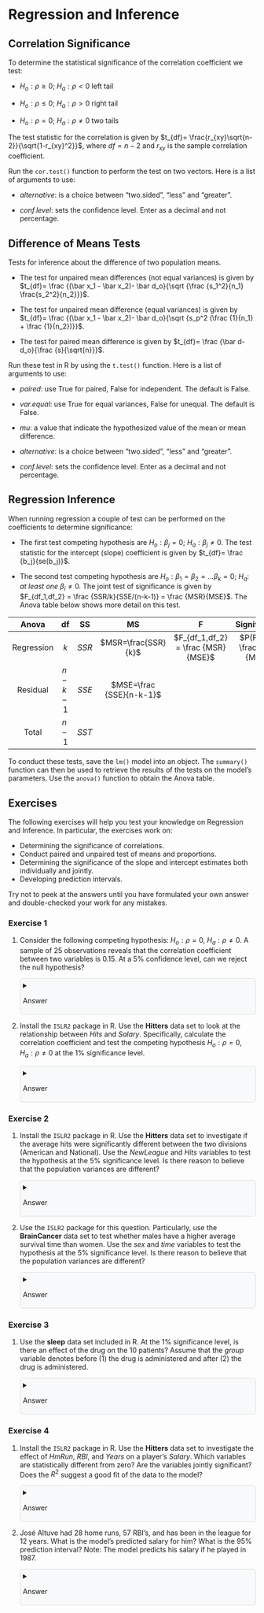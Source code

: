 ```{=html}
<style>
details {
  background-color: #F8F9FA;
  padding: 5px;
  border: 1px solid #ddd; /* Light border */
  border-radius: 5px; /* Rounded corners */
  margin: 10px 0; /* Spacing */
}

details summary {
  cursor: pointer; /* Pointer cursor for interactivity */
}
</style>
```

# Regression and Inference

## Correlation Significance 

To determine the statistical significance of the correlation coefficient we test:

-   $H_o: \rho \geq 0$; $H_a: \rho <0$ left tail

-   $H_o: \rho \leq 0$; $H_a: \rho >0$ right tail

-   $H_o: \rho = 0$; $H_a: \rho \neq 0$ two tails

The test statistic for the correlation is given by $t_{df}= \frac{r_{xy}\sqrt{n-2}}{\sqrt{1-r_{xy}^2}}$, where $df=n-2$ and $r_{xy}$ is the sample correlation coefficient.

Run the `cor.test()` function to perform the test on two vectors. Here is a list of arguments to use:

-   *alternative*: is a choice between "two.sided", "less" and "greater".

-   *conf.level*: sets the confidence level. Enter as a decimal and not percentage.

## Difference of Means Tests

Tests for inference about the difference of two population means.

-   The test for unpaired mean differences (not equal variances) is given by $t_{df}= \frac {(\bar x_1 - \bar x_2)- \bar d_o}{\sqrt {\frac {s_1^2}{n_1} \frac{s_2^2}{n_2}}}$.

-   The test for unpaired mean difference (equal variances) is given by $t_{df}= \frac {(\bar x_1 - \bar x_2)- \bar d_o}{\sqrt {s_p^2 (\frac {1}{n_1} + \frac {1}{n_2})}}$.

-   The test for paired mean difference is given by $t_{df}= \frac {\bar d- d_o}{\frac {s}{\sqrt{n}}}$.

Run these test in R by using the `t.test()` function. Here is a list of arguments to use:

-   *paired*: use True for paired, False for independent. The default is False.

-   *var.equal*: use True for equal variances, False for unequal. The default is False.

-   *mu*: a value that indicate the hypothesized value of the mean or mean difference.

-   *alternative*: is a choice between "two.sided", "less" and "greater".

-   *conf.level*: sets the confidence level. Enter as a decimal and not percentage.

## Regression Inference

When running regression a couple of test can be performed on the coefficients to determine significance:

-   The first test competing hypothesis are $H_o: \beta_j = 0$; $H_a: \beta_j \ne 0$. The test statistic for the intercept (slope) coefficient is given by $t_{df}= \frac {b_j}{se(b_j)}$.

-   The second test competing hypothesis are $H_o: \beta_1=\beta_2=...\beta_k=0$; $H_a:$ *at least one* $\beta_i \neq 0$. The joint test of significance is given by $F_{df_1,df_2} = \frac {SSR/k}{SSE/(n-k-1)} = \frac {MSR}{MSE}$. The Anova table below shows more detail on this test.

| Anova | df | SS | MS | F | Significance |
|:----------:|:----------:|:----------:|:----------:|:-------------:|:----------:|
| Regression | $k$ | $SSR$ | $MSR=\frac{SSR}{k}$ | $F_{df_1,df_2} = \frac {MSR}{MSE}$ | $P(F) \geq \frac{MSR}{MSE}$ |
| Residual | $n-k-1$ | $SSE$ | $MSE=\frac {SSE}{n-k-1}$ |  |  |
| Total | $n-1$ | $SST$ |  |  |  |

To conduct these tests, save the `lm()` model into an object. The `summary()` function can then be used to retrieve the results of the tests on the model's parameters. Use the `anova()` function to obtain the Anova table.

## Exercises

The following exercises will help you test your knowledge on Regression and Inference. In particular, the exercises work on:

-   Determining the significance of correlations.
-   Conduct paired and unpaired test of means and proportions.
-   Determining the significance of the slope and intercept estimates both individually and jointly.
-   Developing prediction intervals.

Try not to peek at the answers until you have formulated your own answer and double-checked your work for any mistakes.

### Exercise 1 {.unnumbered}

1.  Consider the following competing hypothesis: $H_{o}: \rho=0$, $H_{a}: \rho \neq 0$. A sample of $25$ observations reveals that the correlation coefficient between two variables is $0.15$. At a $5$% confidence level, can we reject the null hypothesis?

    <details>
    <summary>Answer</summary>
    *At the 5% significance level, we cannot reject the null since the p-value is 0.47 > 0.05.*

    *Recall that the t-stat is calculated by \(\frac{r_{xy}\sqrt{n-2}}{\sqrt{1-r_{xy}^2}}\). We can use R as a calculator to calculate this value:*

    ```r
    rxy <- 0.15
    n <- 25
    (tstat <- (rxy * sqrt(n - 2)) / (sqrt(1 - rxy^2)))
    ```

    *Now, we can estimate the p-value using the `pt()` function:*

    ```r
    2 * pt(tstat, n - 2, lower.tail = FALSE)
    ```
    </details>

2.  Install the `ISLR2` package in R. Use the **Hitters** data set to look at the relationship between *Hits* and *Salary*. Specifically, calculate the correlation coefficient and test the competing hypothesis $H_{o}: \rho=0$, $H_{a}: \rho \neq 0$ at the $1$% significance level.

    <details>
    <summary>Answer</summary>
    *The estimated correlation of 0.44 and the t-value is 7.89. Since the p-value is approximately 0, we reject the null hypothesis \(H_{o}: \rho=0\).* 

    *Once the `ISLR2` package is downloaded, it can be loaded to R using the `library()` function. The `cor.test()` function conducts the appropriate test of significance.*

    ```r
    library(ISLR2)
    cor.test(Hitters$Salary, Hitters$Hits, conf.level = 0.95)
    ```
    </details>

### Exercise 2 {.unnumbered}

1.  Install the `ISLR2` package in R. Use the **Hitters** data set to investigate if the average hits were significantly different between the two divisions (American and National). Use the *NewLeague* and *Hits* variables to test the hypothesis at the $5$% significance level. Is there reason to believe that the population variances are different?

    <details>
    <summary>Answer</summary>
    *There is no reason to believe that the population variances are different. Players are recruited from what seems to be a common pool. At a 5% significance level, the difference of the two means is not significantly different from zero. We can't reject the null hypothesis.*

    *We will use the `t.test()` function in R to test the hypothesis. We note that the test is not paired, two-sided, and assumes equal variances in the population.*

    ```r
    t.test(Hitters$Hits[Hitters$NewLeague == "A"],
           Hitters$Hits[Hitters$NewLeague == "N"], paired = FALSE, 
           alternative = "two.sided", mu = 0, var.equal = TRUE,
           conf.level = 0.95)
    ```
    </details>

2.  Use the `ISLR2` package for this question. Particularly, use the **BrainCancer** data set to test whether males have a higher average survival time than women. Use the *sex* and *time* variables to test the hypothesis at the $5$% significance level. Is there reason to believe that the population variances are different?

    <details>
    <summary>Answer</summary>
    *There might be reason to believe that the population variances are different. Women and men are known to have medical differences. At a 5% significance level, the average survival time of men seems not to be larger than that of women. We can't reject the null hypothesis \(H_{o}: \bar{x}_{1} - \bar{x}_{2} \leq 0\).* 

    *Once more use the `t.test()` function in R to test the hypothesis. Note that the test is not paired, right-tailed, and assumes different variances in the population.*

    ```r
    t.test(BrainCancer$time[BrainCancer$sex == "Male"],
           BrainCancer$time[BrainCancer$sex == "Female"], paired = FALSE, 
           alternative = "greater", mu = 0, var.equal = FALSE,
           conf.level = 0.95)
    ```
    </details>

### Exercise 3 {.unnumbered}

1.  Use the **sleep** data set included in R. At the $1$% significance level, is there an effect of the drug on the $10$ patients? Assume that the *group* variable denotes before ($1$) the drug is administered and after ($2$) the drug is administered.

    <details>
    <summary>Answer</summary>
    *The drug seems to have an effect as we can reject the null hypothesis \(H_{o}: \bar{d} = 0\). The difference of means seems to be statistically different from zero.*

    *Use the `t.test()` function once more in R. Make sure to note that the test is paired and two-tailed.*

    ```r
    t.test(sleep$extra[sleep$group == 1],
           sleep$extra[sleep$group == 2], paired = TRUE,
           alternative = "two.sided", mu = 0, conf.level = 0.99)
    ```
    </details>

### Exercise 4 {.unnumbered}

1.  Install the `ISLR2` package in R. Use the **Hitters** data set to investigate the effect of *HmRun*, *RBI*, and *Years* on a player's *Salary*. Which variables are statistically different from zero? Are the variables jointly significant? Does the $R^2$ suggest a good fit of the data to the model?

    <details>
    <summary>Answer</summary>
    *Both RBI and Years are statistically significant, and the salary of a player increases as they gain more experience and have more RBIs. Home runs do not seem to have an impact on the salary of a player according to the data. The F-statistic reveals that the coefficients are jointly significant since the p-value is approximately zero. Both the Multiple and Adjusted \(R^2\) suggest that the model only accounts for 32% of the variation in Salary. We might have to include more variables in our model to better explain the salary of a player.*

    *We can run a linear regression in R by using the `lm()` function. We'll use the `summary()` function to get more details on the model's performance.*

    ```r
    fit <- lm(Salary ~ HmRun + RBI + Years, data = Hitters)
    summary(fit)
    ```
    </details>

2.  José Altuve had $28$ home runs, $57$ RBI's, and has been in the league for $12$ years. What is the model's predicted salary for him? What is the $95$% prediction interval? Note: The model predicts his salary if he played in $1987$.

    <details>
    <summary>Answer</summary>
    *The predicted salary is 619.93, and the 95% prediction interval is [-129.89, 1369.7].*

    ```r
    new <- data.frame(HmRun = 28, RBI = 57, Years = 12)
    predict(fit, newdata = new, level = 0.95, interval = "prediction")
    ```
    </details>